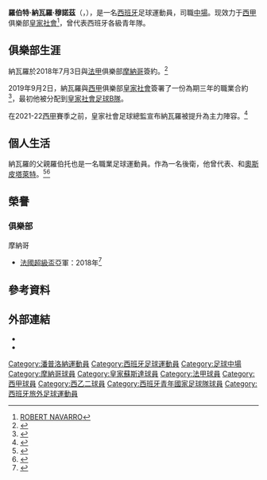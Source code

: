 {{Spanish name|Navarro|Muñoz}}
{{Infobox football biography
| name                = 羅伯特·納瓦羅<br />Robert Navarro
| image               =
| caption             = 
| fullname            = Robert Navarro Muñoz
| birth_date          = {{birth date and age|2002|4|12|df=y}}
| birth_place         = {{ESP}}[[巴塞隆納|巴塞隆納]]
| height              = {{convert|1.78|m|ftin|0|abbr=on}}
| position            = 中場
| currentclub         =  [[皇家蘇斯達|皇家社會]]
| clubnumber          = 29
| youthyears1         = 2011–2013
| youthclubs1         = [[奥萨苏纳竞技俱乐部|奧薩蘇納]]
| youthyears2         = 2013–2018
| youthclubs2         = [[巴塞罗那青年A队|巴塞隆納]]
| years1              = 2018–2019
| clubs1              =  [[摩納哥體育會足球會|摩納哥二隊]]
| caps1               = 11
| goals1              = 0
| years2              = 2018
| clubs2              =  [[摩納哥體育會足球會|摩納哥]]
| caps2               = 0
| goals2              = 0
| years3              = 2019–2021
| clubs3              =  [[皇家社會足球B隊|皇家社會足球B隊]]
| caps3               = 40
| goals3              = 12
| years4              = 2020–
| clubs4              =  [[皇家蘇斯達|皇家社會]]
| caps4               = 3
| goals4              = 0
| nationalyears1 = 2018 | nationalteam1 = 西班牙U16 | nationalcaps1 = 3| nationalgoals1 = 0
| nationalyears2 = 2019 | nationalteam2 = {{link-en|西班牙U17|Spain national under-17 football team}} | nationalcaps2 = 15 | nationalgoals2 = 4
| nationalyears3 = 2019 | nationalteam3 = 西班牙U18 | nationalcaps3 = 4 | nationalgoals3 = 2
| medaltemplates      = 
| club-update         = 2021年9月23日
| nationalteam-update = 
}}
'''羅伯特·納瓦羅·穆諾茲'''（{{lang-es|Robert Navarro Muñoz}}，{{bd|2002年|4月12日}}），是一名[[西班牙|西班牙]]足球運動員，司職[[中場|中場]]。现效力于[[西甲|西甲]]俱樂部[[皇家蘇斯達|皇家社會]]<ref>[https://www.espn.co.uk/football/player/_/id/276996/robert-navarro ROBERT NAVARRO]</ref>，曾代表西班牙各級青年隊。

== 俱樂部生涯 ==
納瓦羅於2018年7月3日與[[法甲|法甲]]俱樂部[[摩納哥體育會足球會|摩納哥]]簽約。<ref>{{Cite web|url=https://en.as.com/en/2018/07/03/football/1530598836_684665.html|title=Monaco sign Barcelona teenager Robert Navarro|newspaper=Diario AS|date=2018-07-03}}</ref>

2019年9月2日，納瓦羅與[[西甲|西甲]]俱樂部[[皇家蘇斯達|皇家社會]]簽署了一份為期三年的職業合約<ref>{{Cite web|url=https://as.com/futbol/2019/09/02/primera/1567448050_945417.html|title=La Real ficha a Robert Navarro hasta 2022|trans-title=Real sign up Robert Navarro until 2022|language=es|date=2019-09-02|newspaper=Diario AS}}</ref>，最初他被分配到[[皇家社會足球B隊|皇家社會足球B隊]]。

在2021-22[[西甲|西甲]]賽季之前，皇家社會足球總監{{link-en|羅伯托·奧拉貝|Roberto Olabe (footballer, born 1967)}}宣布納瓦羅被提升為主力陣容。<ref>{{cite web|url=https://www.mundodeportivo.com/futbol/real-sociedad/20210603/494120406915/pacheco-y-navarro-suben-al-primer-equipo-y-buscan-salida-a-sagnan.html|title=Pacheco y Navarro suben al primer equipo y buscan salida a Sagnan|trans-title=Pacheco and Navarro promote to the first team and they seek a way out to Sagnan|publisher=[[Mundo_Deportivo|Mundo Deportivo]]|language=es|date=2021-06-03|accessdate=2021-08-12}}</ref>

== 個人生活 ==
納瓦羅的父親羅伯托也是一名職業足球運動員。作為一名後衛，他曾代表{{link-en|奧薩蘇納B隊|CA Osasuna B}}、{{link-en|桑特安德魯|UE Sant Andreu}}和[[賀斯比圖勒體育中心|奧斯皮塔萊特]]。<ref>{{Cite web|url=https://lhdigital.cat/web/digital-h/noticia/-/journal_content/56_INSTANCE_txR0/11023/373368|title=Roberto Navarro, el gran capitán del Hospi|trans-title=Roberto Navarro, the great captain of Hospi|language=es|date=2005-02-08|website=L'Hdigital|accessdate=2020-06-29}}</ref><ref>{{BDFutbol|300791|Roberto Navarro Juárez}}</ref>

== 榮譽 ==
=== 俱樂部 ===
;{{flagicon|FRA}} 摩納哥
*[[法國超級盃|法國超級盃]]亞軍：2018年<ref>{{cite web|url=https://uk.soccerway.com/matches/2018/08/04/france/super-cup/paris-saint-germain-fc/association-sportive-monaco-fc/2788342/|title=PSG VS. MONACO  4 - 0|publisher=soccerway.com|language=en}}</ref>

== 參考資料 ==
{{reflist}}

== 外部連結 ==
* {{Soccerway|562209}}
* {{Instagram|robertnavarro10}}

{{皇家蘇斯達球員名單}}

{{DEFAULTSORT:Navarro, Robert}}
[[Category:潘普洛納運動員|Category:潘普洛納運動員]]
[[Category:西班牙足球運動員|Category:西班牙足球運動員]]
[[Category:足球中場|Category:足球中場]]
[[Category:摩納哥球員|Category:摩納哥球員]]
[[Category:皇家蘇斯達球員|Category:皇家蘇斯達球員]]
[[Category:法甲球員|Category:法甲球員]]
[[Category:西甲球員|Category:西甲球員]]
[[Category:西乙二球員|Category:西乙二球員]]
[[Category:西班牙青年國家足球隊球員|Category:西班牙青年國家足球隊球員]]
[[Category:西班牙旅外足球運動員|Category:西班牙旅外足球運動員]]
